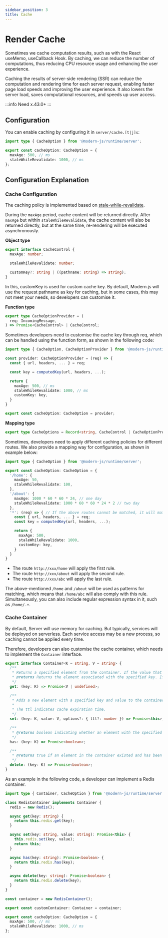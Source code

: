 ```yaml
---
sidebar_position: 3
title: Cache
---
```


# Render Cache

Sometimes we cache computation results, such as with the React useMemo, useCallback Hook. By caching, we can reduce the number of computations, thus reducing CPU resource usage and enhancing the user experience.

Caching the results of server-side rendering (SSR) can reduce the computation and rendering time for each server request, enabling faster page load speeds and improving the user experience. It also lowers the server load, saves computational resources, and speeds up user access.

:::info
Need x.43.0+
:::

## Configuration

You can enable caching by configuring it in `server/cache.[t|j]s`:

```ts title="server/cache.ts"
import type { CacheOption } from '@modern-js/runtime/server';

export const cacheOption: CacheOption = {
  maxAge: 500, // ms
  staleWhileRevalidate: 1000, // ms
};
```

## Configuration Explanation

### Cache Configuration

The caching policy is implemented based on [stale-while-revalidate](https://developer.mozilla.org/en-US/docs/Web/HTTP/Headers/Cache-Control).

During the `maxAge` period, cache content will be returned directly. After `maxAge` but within `staleWhileRevalidate`, the cache content will also be returned directly, but at the same time, re-rendering will be executed asynchronously.

**Object type**

```ts
export interface CacheControl {
  maxAge: number;

  staleWhileRevalidate: number;

  customKey?: string | ((pathname: string) => string);
}
```

In this, customKey is used for custom cache key. By default, Modern.js will use the request pathname as key for caching, but in some cases, this may not meet your needs, so developers can customise it.

**Function type**

```ts
export type CacheOptionProvider = (
  req: IncomingMessage,
) => Promise<CacheControl> | CacheControl;
```

Sometimes developers need to customise the cache key through req, which can be handled using the function form, as shown in the following code:

```ts title="server/cache.ts"
import type { CacheOption, CacheOptionProvider } from '@modern-js/runtime/server';

const provider: CacheOptionProvider = (req) => {
  const { url, headers, ... } = req;

  const key = computedKey(url, headers, ...);

  return {
    maxAge: 500, // ms
    staleWhileRevalidate: 1000, // ms
    customKey: key,
  }
}

export const cacheOption: CacheOption = provider;
```

**Mapping type**

```ts
export type CacheOptions = Record<string, CacheControl | CacheOptionProvider>;
```

Sometimes, developers need to apply different caching policies for different routes. We also provide a mapping way for configuration, as shown in example below:

```ts title="server/cache.ts"
import type { CacheOption } from '@modern-js/runtime/server';

export const cacheOption: CacheOption = {
  '/home': {
    maxAge: 50,
    staleWhileRevalidate: 100,
  },
  '/about': {
    maxAge: 1000 * 60 * 60 * 24, // one day
    staleWhileRevalidate: 1000 * 60 * 60 * 24 * 2 // two day
  },
  '*': (req) => { // If the above routes cannot be matched, it will match to '*'
    const { url, headers, ... } = req;
    const key = computedKey(url, headers, ...);

    return {
      maxAge: 500,
      staleWhileRevalidate: 1000,
      customKey: key,
    }
  }
}
```

- The route `http://xxx/home` will apply the first rule.
- The route `http://xxx/about` will apply the second rule.
- The route `http://xxx/abc` will apply the last rule.

The above-mentioned `/home` and `/about` will be used as patterns for matching, which means that `/home/abc` will also comply with this rule.
Simultaneously, you can also include regular expression syntax in it, such as `/home/.+`.

### Cache Container

By default, Server will use memory for caching. But typically, services will be deployed on serverless. Each service access may be a new process, so caching cannot be applied every time.

Therefore, developers can also customise the cache container, which needs to implement the `Container` interface.

```ts
export interface Container<K = string, V = string> {
  /**
   * Returns a specified element from the container. If the value that is associated to the provided key is an object, then you will get a reference to that object and any change made to that object will effectively modify it inside the Container.
   * @returns Returns the element associated with the specified key. If no element is associated with the specified key, undefined is returned.
   */
  get: (key: K) => Promise<V | undefined>;

  /**
   * Adds a new element with a specified key and value to the container. If an element with the same key already exists, the element will be updated.
   *
   * The ttl indicates cache expiration time.
   */
  set: (key: K, value: V, options?: { ttl?: number }) => Promise<this>;

  /**
   * @returns boolean indicating whether an element with the specified key exists or not.
   */
  has: (key: K) => Promise<boolean>;

  /**
   * @returns true if an element in the container existed and has been removed, or false if the element does not exist.
   */
  delete: (key: K) => Promise<boolean>;
}
```

As an example in the following code, a developer can implement a Redis container.

```ts
import type { Container, CacheOption } from '@modern-js/runtime/server';

class RedisContainer implements Container {
  redis = new Redis();

  async get(key: string) {
    return this.redis.get(key);
  }

  async set(key: string, value: string): Promise<this> {
    this.redis.set(key, value);
    return this;
  }

  async has(key: string): Promise<boolean> {
    return this.redis.has(key);
  }

  async delete(key: string): Promise<boolean> {
    return this.redis.delete(key);
  }
}

const container = new RedisContainer();

export const customContainer: Container = container;

export const cacheOption: CacheOption = {
  maxAge: 500, // ms
  staleWhileRevalidate: 1000, // ms
};
```
